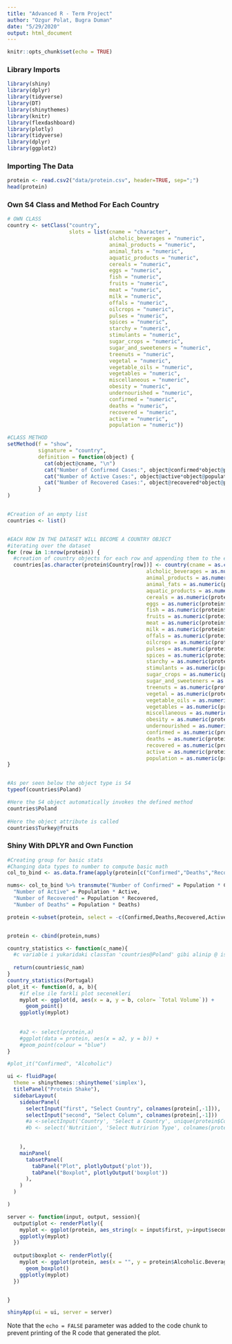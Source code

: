 ```yaml
---
title: "Advanced R - Term Project"
author: "Ozgur Polat, Bugra Duman"
date: "5/29/2020"
output: html_document
---
```


```r
knitr::opts_chunk$set(echo = TRUE)
```

### Library Imports

```r
library(shiny)
library(dplyr)
library(tidyverse)
library(DT)
library(shinythemes)
library(knitr)
library(flexdashboard)
library(plotly)
library(tidyverse)
library(dplyr)
library(ggplot2)
```

### Importing The Data

```r
protein <- read.csv2("data/protein.csv", header=TRUE, sep=";")
head(protein)

```


### Own S4 Class and Method For Each Country
```r
# OWN CLASS
country <- setClass("country",
                    slots = list(cname = "character",
                                 alcholic_beverages = "numeric",
                                 animal_products = "numeric", 
                                 animal_fats = "numeric",
                                 aquatic_products = "numeric",
                                 cereals = "numeric",
                                 eggs = "numeric",
                                 fish = "numeric",
                                 fruits = "numeric",
                                 meat = "numeric",
                                 milk = "numeric",
                                 offals = "numeric",
                                 oilcrops = "numeric",
                                 pulses = "numeric",
                                 spices = "numeric",
                                 starchy = "numeric",
                                 stimulants = "numeric",
                                 sugar_crops = "numeric",
                                 sugar_and_sweeteners = "numeric",
                                 treenuts = "numeric",
                                 vegetal = "numeric",
                                 vegetable_oils = "numeric",
                                 vegetables = "numeric",
                                 miscellaneous = "numeric",
                                 obesity = "numeric",
                                 undernourished = "numeric",
                                 confirmed = "numeric",
                                 deaths = "numeric",
                                 recovered = "numeric",
                                 active = "numeric",
                                 population = "numeric"))

#CLASS METHOD
setMethod(f = "show", 
          signature = "country", 
          definition = function(object) {
            cat(object@cname, "\n")
            cat("Number of Confirmed Cases:", object@confirmed*object@population, "\n")
            cat("Number of Active Cases:", object@active*object@population, "\n")
            cat("Number of Recovered Cases:", object@recovered*object@population, "\n")
          }
)


#Creation of an empty list
countries <- list()


#EACH ROW IN THE DATASET WILL BECOME A COUNTRY OBJECT
#iterating over the dataset
for (row in 1:nrow(protein)) {
  #creation of country objects for each row and appending them to the empty list initialized above
  countries[as.character(protein$Country[row])] <- country(cname = as.character(protein$Country[row]),
                                             alcholic_beverages = as.numeric(protein$Alcoholic.Beverages[row]),
                                             animal_products = as.numeric(protein$Animal.Products[row]), 
                                             animal_fats = as.numeric(protein$Animal.fats[row]),
                                             aquatic_products = as.numeric(protein$Aquatic.Products..Other[row]),
                                             cereals = as.numeric(protein$Cereals...Excluding.Beer[row]),
                                             eggs = as.numeric(protein$Eggs[row]),
                                             fish = as.numeric(protein$Fish..Seafood[row]),
                                             fruits = as.numeric(protein$Fruits...Excluding.Wine[row]),
                                             meat = as.numeric(protein$Meat[row]),
                                             milk = as.numeric(protein$Milk...Excluding.Butter[row]),
                                             offals = as.numeric(protein$Offals[row]),
                                             oilcrops = as.numeric(protein$Oilcrops[row]),
                                             pulses = as.numeric(protein$Pulses[row]),
                                             spices = as.numeric(protein$Spices[row]),
                                             starchy = as.numeric(protein$Starchy.Roots[row]),
                                             stimulants = as.numeric(protein$Stimulants[row]),
                                             sugar_crops = as.numeric(protein$Sugar.Crops[row]),
                                             sugar_and_sweeteners = as.numeric(protein$Sugar...Sweeteners[row]),
                                             treenuts = as.numeric(protein$Treenuts[row]),
                                             vegetal = as.numeric(protein$Vegetal.Products[row]),
                                             vegetable_oils = as.numeric(protein$Vegetable.Oils[row]),
                                             vegetables = as.numeric(protein$Vegetables[row]),
                                             miscellaneous = as.numeric(protein$Miscellaneous[row]),
                                             obesity = as.numeric(protein$Obesity[row]),
                                             undernourished = as.numeric(protein$Undernourished[row]),
                                             confirmed = as.numeric(protein$Confirmed[row]),
                                             deaths = as.numeric(protein$Deaths[row]),
                                             recovered = as.numeric(protein$Recovered[row]),
                                             active = as.numeric(protein$Active[row]),
                                             population = as.numeric(protein$Population[row]))
} 


#As per seen below the object type is S4
typeof(countries$Poland)

#Here the S4 object automatically invokes the defined method
countries$Poland
  
#Here the object attribute is called
countries$Turkey@fruits


```

### Shiny With DPLYR and Own Function

```r

#Creating group for basic stats
#Changing data types to number to compute basic math
col_to_bind <- as.data.frame(apply(protein[c("Confirmed","Deaths","Recovered","Active","Population")],2,as.numeric))

nums<- col_to_bind %>% transmute("Number of Confirmed" = Population * Confirmed, 
  "Number of Active" = Population * Active,
  "Number of Recovered" = Population * Recovered,
  "Number of Deaths" = Population * Deaths)

protein <-subset(protein, select = -c(Confirmed,Deaths,Recovered,Active,Unit..all.except.Population.,X))


protein <- cbind(protein,nums)

country_statistics <- function(c_name){
  #c variable i yukaridaki classtan 'countries@Poland' gibi alinip @ isareti ile attributelari alinabilir
  
  return(countries$c_nam)
}
country_statistics(Portugal)
plot_it <- function(d, a, b){
    #if else ile farkli plot secenekleri
    myplot <- ggplot(d, aes(x = a, y = b, color= `Total Volume`)) +
      geom_point()
    ggplotly(myplot)
    
    
    #a2 <- select(protein,a)
    #ggplot(data = protein, aes(x = a2, y = b)) +
    #geom_point(colour = "blue") 
}

#plot_it("Confirmed", "Alcoholic")
```

```r
ui <- fluidPage(
  theme = shinythemes::shinytheme('simplex'),
  titlePanel("Protein Shake"),
  sidebarLayout(
    sidebarPanel(
      selectInput("first", "Select Country", colnames(protein[,-1])), 
      selectInput("second", "Select Column", colnames(protein[,-1]))
      #a <-selectInput('Country', 'Select a Country', unique(protein$Country)),
      #b <- select('Nutrition', 'Select Nutririon Type', colnames(protein[,-1])),
      

    ),
    mainPanel(
      tabsetPanel(
        tabPanel("Plot", plotlyOutput('plot')),
        tabPanel("Boxplot", plotlyOutput('boxplot'))
      ),
    )
  )

)

server <- function(input, output, session){
  output$plot <- renderPlotly({
    myplot <- ggplot(protein, aes_string(x = input$first, y=input$second,colour = '"smooth"'))
    ggplotly(myplot)
  })
  
  output$boxplot <- renderPlotly({
    myplot <- ggplot(protein, aes(x = "", y = protein$Alcoholic.Beverages)) + 
      geom_boxplot()
    ggplotly(myplot)
  })


}

shinyApp(ui = ui, server = server)

```
Note that the `echo = FALSE` parameter was added to the code chunk to prevent printing of the R code that generated the plot.
